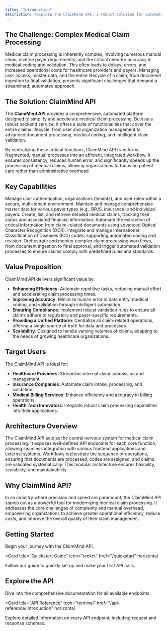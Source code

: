 ```yaml
---
title: "Introduction"
description: "Explore the ClaimMind API, a robust solution for automating and managing medical claim processing."
---
```


## The Challenge: Complex Medical Claim Processing

Medical claim processing is inherently complex, involving numerous manual steps, diverse payer requirements, and the critical need for accuracy in medical coding and validation. This often leads to delays, errors, and increased operational costs for healthcare providers and payers. Managing user access, master data, and the entire lifecycle of a claim, from document ingestion to final validation, presents significant challenges that demand a streamlined, automated approach.

## The Solution: ClaimMind API

The **ClaimMind API** provides a comprehensive, automated platform designed to simplify and accelerate medical claim processing. Built as a robust backend service, it offers a suite of functionalities that cover the entire claims lifecycle, from user and organization management to advanced document processing, medical coding, and intelligent claim validation.

By centralizing these critical functions, ClaimMind API transforms fragmented, manual processes into an efficient, integrated workflow. It ensures consistency, reduces human error, and significantly speeds up the processing of medical claims, allowing organizations to focus on patient care rather than administrative overhead.

## Key Capabilities

<Columns cols={2}>
  <Card title="User & Tenant Management" icon="users">
    Manage user authentication, organizations (tenants), and user roles within a secure, multi-tenant environment.
  </Card>
  <Card title="Payer Data Management" icon="building">
    Maintain and manage comprehensive master data for various payer types (e.g., BPJS, insurance) and individual payers.
  </Card>
  <Card title="Claims Management" icon="file-invoice-dollar">
    Create, list, and retrieve detailed medical claims, tracking their status and associated financial information.
  </Card>
  <Card title="Document Processing (OCR)" icon="file-image">
    Automate the extraction of critical information from claim-related documents using advanced Optical Character Recognition (OCR).
  </Card>
  <Card title="Medical Coding (ICD)" icon="notes-medical">
    Integrate and manage International Classification of Diseases (ICD) codes, supporting automated coding and revision.
  </Card>
  <Card title="Automated Workflows & Validation" icon="robot">
    Orchestrate and monitor complex claim processing workflows, from document ingestion to final approval, and trigger automated validation processes to ensure claims comply with predefined rules and standards.
  </Card>
</Columns>

## Value Proposition

ClaimMind API delivers significant value by:

*   **Enhancing Efficiency**: Automate repetitive tasks, reducing manual effort and accelerating claim processing times.
*   **Improving Accuracy**: Minimize human error in data entry, medical coding, and validation through intelligent automation.
*   **Ensuring Compliance**: Implement robust validation rules to ensure all claims adhere to regulatory and payer-specific requirements.
*   **Providing a Unified Platform**: Centralize all claim-related operations, offering a single source of truth for data and processes.
*   **Scalability**: Designed to handle varying volumes of claims, adapting to the needs of growing healthcare organizations.

## Target Users

The ClaimMind API is ideal for:

*   **Healthcare Providers**: Streamline internal claim submission and management.
*   **Insurance Companies**: Automate claim intake, processing, and validation.
*   **Medical Billing Services**: Enhance efficiency and accuracy in billing operations.
*   **Health Tech Innovators**: Integrate robust claim processing capabilities into their applications.

## Architecture Overview

The ClaimMind API acts as the central nervous system for medical claim processing. It exposes well-defined API endpoints for each core function, allowing seamless integration with various frontend applications and external systems. Workflows orchestrate the sequence of operations, ensuring that documents are processed, codes are assigned, and claims are validated systematically. This modular architecture ensures flexibility, scalability, and maintainability.

## Why ClaimMind API?

In an industry where precision and speed are paramount, the ClaimMind API stands out as a powerful tool for modernizing medical claim processing. It addresses the core challenges of complexity and manual overhead, empowering organizations to achieve greater operational efficiency, reduce costs, and improve the overall quality of their claim management.

## Getting Started

Begin your journey with the ClaimMind API.

<Card
  title="Quickstart Guide"
  icon="rocket"
  href="/quickstart"
  horizontal
>
  Follow our guide to quickly set up and make your first API calls.
</Card>

## Explore the API

Dive into the comprehensive documentation for all available endpoints.

<Card
  title="API Reference"
  icon="terminal"
  href="/api-reference/introduction"
  horizontal
>
  Explore detailed information on every API endpoint, including request and response schemas.
</Card>
